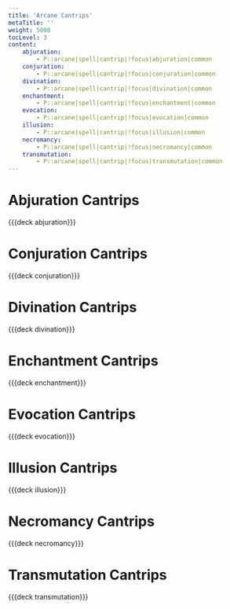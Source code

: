 ```yaml
---
title: 'Arcane Cantrips'
metaTitle: ''
weight: 5000
tocLevel: 3
content:
    abjuration:
        - P::arcane|spell|cantrip|!focus|abjuration|common
    conjuration:
        - P::arcane|spell|cantrip|!focus|conjuration|common
    divination:
        - P::arcane|spell|cantrip|!focus|divination|common
    enchantment:
        - P::arcane|spell|cantrip|!focus|enchantment|common
    evocation:
        - P::arcane|spell|cantrip|!focus|evocation|common
    illusion:
        - P::arcane|spell|cantrip|!focus|illusion|common
    necromancy:
        - P::arcane|spell|cantrip|!focus|necromancy|common
    transmutation:
        - P::arcane|spell|cantrip|!focus|transmutation|common
---
```


# Abjuration Cantrips

{{{deck abjuration}}}

# Conjuration Cantrips

{{{deck conjuration}}}

# Divination Cantrips

{{{deck divination}}}

# Enchantment Cantrips

{{{deck enchantment}}}

# Evocation Cantrips

{{{deck evocation}}}

# Illusion Cantrips

{{{deck illusion}}}

# Necromancy Cantrips

{{{deck necromancy}}}

# Transmutation Cantrips

{{{deck transmutation}}}
